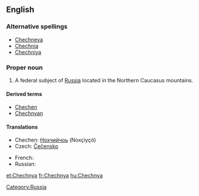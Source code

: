 ==English==
{{wikipedia}}

===Alternative spellings===
*[[Chechneya]]
*[[Chechnia]]
*[[Chechniya]]

===Proper noun===
{{en-proper noun}}

# A federal subject of [[Russia]] located in the Northern Caucasus mountains.

====Derived terms====
*[[Chechen]]
*[[Chechnyan]]

====Translations====
{{trans-top|federal subject}}
*Chechen: [[Нохчийчоь]] (Noxçiyçö)
*Czech: [[Čečensko]] {{n}}
{{trans-mid}}
*French: {{t|fr|Tchétchénie|f}}
*Russian: {{t|ru|Чечня}}
{{trans-bottom}}

[[Category:Russia]]

[[et:Chechnya]]
[[fr:Chechnya]]
[[hu:Chechnya]]
